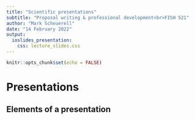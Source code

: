 ```yaml
---
title: "Scientific presentations"
subtitle: "Proposal writing & professional development<br>FISH 521"
author: "Mark Scheuerell"
date: "14 February 2022"
output:
  ioslides_presentation:
    css: lecture_slides.css
---
```


```r
knitr::opts_chunk$set(echo = FALSE)
```


# Presentations


## Elements of a presentation
